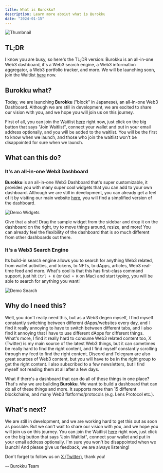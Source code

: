 ```yaml
---
title: What is Burokku?
description: Learn more aboiut what is Burokku
date: "2024-01-15"
---
```


![Thumbnail](/images/og.png)

## TL;DR

I know you are busy, so here's the TL;DR version:
Burokku is an all-in-one Web3 dashboard, it's a Web3 search engine, a Web3 information aggregator, a Web3 portfolio tracker, and more. We will be launching soon, join the
Waitlist [here](https://burokku.one) now.

## Burokku what?

Today, we are launching **Burokku** ("block" in Japanese), an all-in-one Web3 Dashboard. Although we are still in development,
we are excited to share our vision with you, and we hope you will join us on this journey.

First of all, you can join the Waitlist [here](https://burokku.one) right now, just click on the big button that says "Join Waitlist", connect your wallet and
put in your email address optionally, and you will be added to the waitlist. You will be the first to know when we launch, and those who join the waitlist won't be
disappointed for sure when we launch.

## What can this do?

### It's an all-in-one Web3 Dashboard

**Burokku** is an all-in-one Web3 Dashboard that's super customizable, it provides you with many super cool widgets that you can add to your own dashboard. Although we are
still in development, you can already get a feel of it by visiting our main website [here](https://burokku.one), you will find a simplified version of the dashboard.

![Demo Widgets](/images/demo-widgets.png)

Give that a shot! Drag the sample widget from the sidebar and drop it on the dashboard on the right, try to move things around, resize, and more! You can already feel the flexibility
of the dashboard that is so much different from other dashboards out there.

### It's a Web3 Search Engine

Its build-in search engine allows you to search for anything Web3 related, from wallet activities, and tokens, to NFTs, to dApps, articles, Web3 real-time feed and more.
What's cool is that this has first-class command support, just hit `Ctrl + K` (or `Cmd + K` on Mac) and start typing, you will be able to search for anything you want!

![Demo Search](/images/demo-search.png)

## Why do I need this?

Well, you don't really need this, but as a Web3 degen myself, I find myself constantly switching between different dApps/websites every day, and I find it really annoying to
have to switch between different tabs, and I also find it annoying that I have to use different dApps for different things. What's more, I find it really hard to consume Web3
related content too, X (Twitter) is my main source of the latest Web3 things, but it can sometimes be really hard to find the right content, and I find myself constantly scrolling
through my feed to find the right content. Discord and Telegram are also great sources of Web3 content, but you will have to be in the right group to get the right content. I also
subscribed to a few newsletters, but I find myself not reading them at all after a few days.

What if there's a dashboard that can do all of these things in one place? That's why we are building **Burokku**. We want to build a dashboard that can do all of these things and more.
It supports more than 15 different blockchains, and many Web3 flatforms/protocols (e.g. Lens Protocol etc.).

## What's next?

We are still in development, and we are working hard to get this out as soon as possible. But we can't wait to share our vision with you, and we hope you will join us on this journey.
You can join the Waitlist [here](https://burokku.one) right now, just click on the big button that says "Join Waitlist", connect your wallet and put in your email address optionally.
I'm sure you won't be disappointed when we launch! And please give us feedback, we are always listening!

Don't forget to follow us on [X (Twitter)](https://twitter.com/burokku_one), thank you!

-- Burokku Team
